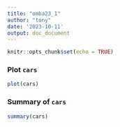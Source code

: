 ```yaml
---
title: "omba23_1"
author: "tony"
date: '2023-10-11'
output: doc_document
---
```


```r
knitr::opts_chunk$set(echo = TRUE)
```

### Plot `cars`

```r
plot(cars)
```

### Summary of `cars`

```r
summary(cars)
```

